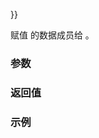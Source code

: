 {{cpp/io/basic_streambuf/title|operator{{=}}}}
{{cpp/io/basic_streambuf/navbar}}
{{dcl begin}}
{{dcl|since=c++11|1=
basic_streambuf&amp; operator=( const basic_streambuf&amp; other );
}}
{{dcl end}}

赋值 {{c|other}} 的数据成员给 {{c|*this}}。

===参数===
{{par begin}}
{{par | other |要复制的流缓冲区}}
{{par end}}

===返回值===
{{c|*this}}

{{cpp/impldef exception}}

===示例===
{{example|
 | code=
 | output=
}}

{{langlinks|en|ja}}